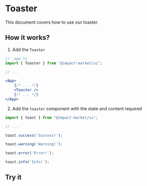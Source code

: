 
<Meta title="Toaster" />

# Toaster
This document covers how to use our toaster.

## How it works?
1. Add the `Toaster`

```jsx
// _app.ts
import { Toaster } from "@impact-market/ui";

// ...

<App>
    {/* ... */}
    <Toaster />
    {/* ... */}
</App>
```

2. Add the `toaster` component with the state and content required

```jsx
import { toast } from "@impact-market/ui";

// ...

toast.success('Success!');

toast.warning('Warning!');

toast.error('Error!');

toast.info('Info!');

```


## Try it
<ToasterExample />
